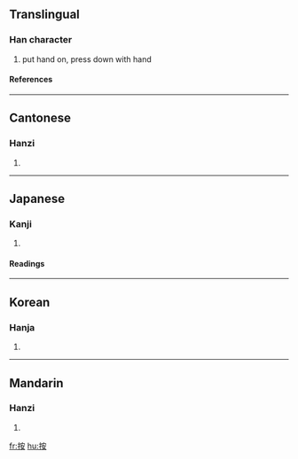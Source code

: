 ==Translingual==
===Han character===
{{Han char|rn=64|rad=手|as=06|sn=9|four=5304<sub>4</sub>|canj=手十女 (QJV)}}
# put hand on, press down with hand
====References====
{{Han ref|kx=0429.260|dkj=12038|dj=0779.030|hdz=31876.010|uh=6309|ud=25353|bh=ABF6|bd=44022}}
----
==Cantonese==
===Hanzi===
{{yue-hanzi|jyut=|y=on3}}
# {{defn|Cantonese}}
----
==Japanese==
===Kanji===
{{ja-kanji|grade=|rs=手06}}
# {{defn|Japanese}} 
====Readings====
{{ja-readings|on=[[あん]] (an)|kun=[[おさえる]] (osaeru), [[しらべる]] (shiraberu)}}
----
==Korean==
===Hanja===
{{ko-hanja|hangeul=[[안]], [[알]]|eumhun=|rv=an, al|mr=an, al|y=an, al}}
# {{defn|Korean}}
----
==Mandarin==
===Hanzi===
{{cmn-hanzi|pin=[[àn]] ([[an4]]), [[kōu]] ([[kou1]]), [[kuà]] ([[kua4]])|wg=an<sup>4</sup>, k'ou<sup>1</sup>, k'ua<sup>4</sup>}}
# {{defn|Mandarin}}

[[fr:按]]
[[hu:按]]